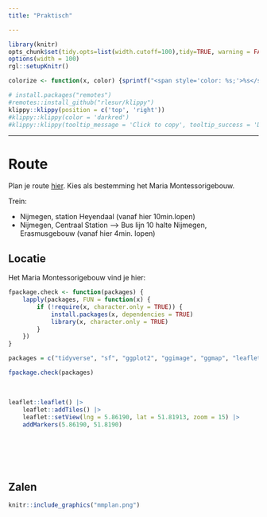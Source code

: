 ```yaml
---
title: "Praktisch"

---  
```



<!---
https://stackoverflow.com/questions/30110377/saving-leaflet-output-as-html
--->
  
```r
library(knitr)
opts_chunk$set(tidy.opts=list(width.cutoff=100),tidy=TRUE, warning = FALSE, message = FALSE,comment = "#>", cache=TRUE, class.source=c("test"), class.output=c("test2"), cache.lazy = FALSE, echo = FALSE)
options(width = 100) 
rgl::setupKnitr()

colorize <- function(x, color) {sprintf("<span style='color: %s;'>%s</span>", color, x) }

```

```r
# install.packages("remotes")
#remotes::install_github("rlesur/klippy")
klippy::klippy(position = c('top', 'right'))
#klippy::klippy(color = 'darkred')
#klippy::klippy(tooltip_message = 'Click to copy', tooltip_success = 'Done')
```

--- 


  
# Route 

Plan je route [hier](https://maps.app.goo.gl/XVptNcoW26WE1ypC6). Kies als bestemming het Maria Montessorigebouw.  

Trein:  

- Nijmegen, station Heyendaal (vanaf hier 10min.lopen)  
- Nijmegen, Centraal Station --> Bus lijn 10 halte Nijmegen, Erasmusgebouw (vanaf hier 4min. lopen)




## Locatie

Het Maria Montessorigebouw vind je hier: 

```r
fpackage.check <- function(packages) {
    lapply(packages, FUN = function(x) {
        if (!require(x, character.only = TRUE)) {
            install.packages(x, dependencies = TRUE)
            library(x, character.only = TRUE)
        }
    })
}

packages = c("tidyverse", "sf", "ggplot2", "ggimage", "ggmap", "leaflet", "patchwork")

fpackage.check(packages)
```
<br>

```r
leaflet::leaflet() |>
    leaflet::addTiles() |>
    leaflet::setView(lng = 5.86190, lat = 51.81913, zoom = 15) |>
    addMarkers(5.86190, 51.8190)




```
<br> 
<br> 


## Zalen  

```r
knitr::include_graphics("mmplan.png")
```

<br> 



